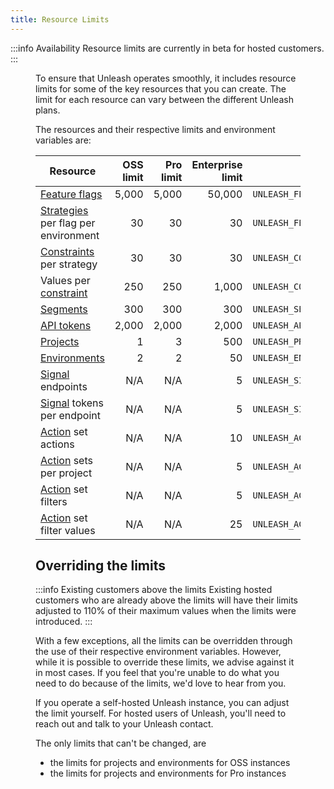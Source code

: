 ```yaml
---
title: Resource Limits
---
```


:::info Availability
Resource limits are currently in beta for hosted customers.
:::

<Figure caption="When you're close to reaching the limit for a resource, you'll see a warning in the Unleash UI. The warning will tell you what the limit is, how close you are to reaching it, and how you can increase the limit." img="/img/project-limit-warning.png" />

To ensure that Unleash operates smoothly, it includes resource limits for some of the key resources that you can create. The limit for each resource can vary between the different Unleash plans.

The resources and their respective limits and environment variables are:

| Resource                                                        | OSS limit | Pro limit | Enterprise limit | Environment variable                           |
|-----------------------------------------------------------------|----------:|----------:|-----------------:|------------------------------------------------|
| [Feature flags](feature-toggles.mdx)                            |     5,000 |     5,000 |           50,000 | `UNLEASH_FEATURE_FLAGS_LIMIT`                  |
| [Strategies](activation-strategies.md) per flag per environment |        30 |        30 |               30 | `UNLEASH_FEATURE_ENVIRONMENT_STRATEGIES_LIMIT` |
| [Constraints](strategy-constraints.md) per strategy             |        30 |        30 |               30 | `UNLEASH_CONSTRAINTS_LIMIT`                    |
| Values per [constraint](strategy-constraints.md)                |       250 |       250 |            1,000 | `UNLEASH_CONSTRAINT_VALUES_LIMIT`              |
| [Segments](segments.mdx)                                        |       300 |       300 |              300 | `UNLEASH_SEGMENTS_LIMIT`                       |
| [API tokens](api-tokens-and-client-keys.mdx)                    |     2,000 |     2,000 |            2,000 | `UNLEASH_API_TOKENS_LIMIT`                     |
| [Projects](projects.md)                                         |         1 |         3 |              500 | `UNLEASH_PROJECTS_LIMIT`                       |
| [Environments](environments.md)                                 |         2 |         2 |               50 | `UNLEASH_ENVIRONMENTS_LIMIT`                   |
| [Signal](signals.md) endpoints                                  |       N/A |       N/A |                5 | `UNLEASH_SIGNAL_ENDPOINTS_LIMIT`               |
| [Signal](signals.md) tokens per endpoint                        |       N/A |       N/A |                5 | `UNLEASH_SIGNAL_TOKENS_PER_ENDPOINT_LIMIT`     |
| [Action](actions.md) set actions                                |       N/A |       N/A |               10 | `UNLEASH_ACTION_SET_ACTIONS_LIMIT`             |
| [Action](actions.md) sets per project                           |       N/A |       N/A |                5 | `UNLEASH_ACTION_SETS_PER_PROJECT_LIMIT`        |
| [Action](actions.md) set filters                                |       N/A |       N/A |                5 | `UNLEASH_ACTION_SET_FILTERS_LIMIT`             |
| [Action](actions.md) set filter values                          |       N/A |       N/A |               25 | `UNLEASH_ACTION_SET_FILTER_VALUES_LIMIT`       |

## Overriding the limits

:::info Existing customers above the limits
Existing hosted customers who are already above the limits will have their limits adjusted to 110% of their maximum values when the limits were introduced.
:::

With a few exceptions, all the limits can be overridden through the use of their respective environment variables. However, while it is possible to override these limits, we advise against it in most cases. If you feel that you're unable to do what you need to do because of the limits, we'd love to hear from you.

If you operate a self-hosted Unleash instance, you can adjust the limit yourself. For hosted users of Unleash, you'll need to reach out and talk to your Unleash contact.

The only limits that can't be changed, are
- the limits for projects and environments for OSS instances
- the limits for projects and environments for Pro instances

